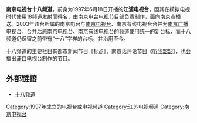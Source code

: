 {{unreferenced|time=2018-03-09T22:42:05+00:00}}
{{頻道資訊
| 頻道名稱          = 南京电视台十八频道
| 頻道圖片檔案      = NJTV Channel 18.jpg
| 頻道圖片尺寸      = 100px
| 頻道圖片名稱      = 南京电视台十八频道
| 所屬國家或地區    = {{CHNML}}
| 試播日期          = 
| 開播日期          = 1997年6月18日
| 停播日期          = 
| 視頻格式          = [[標準畫質電視|SDTV]] ([[576i|576i]] [[縱橫比_(圖像)|4:3]])
| 音頻格式          = [[單聲道|單聲道]]（[[標清|標清]]）
| 頻道語言          = [[普通话|普通话]]
| 頻道呼號          = 
| 頻道口號          = 
| 頻道類別          = 
| 播放地區          = {{CHNML}}
| 收視率            = 
| 收視率調查時間    = 
| 收視率資料來源    = 
| 收視份額          = 
| 收視份額調查時間  = 
| 收視份額資料來源  = 
| 總部所在          = {{CHNML}}[[中华人民共和国|中国]][[江苏省|江苏省]][[南京市|南京市]]
| 前頻道名稱        = 江浦电视台
| 被取代名稱        = 
| 集團同類頻道      = 
| 重播服務頻道      = 
| 頻道官方網站      = 
| 無線電視供應商01  = 南京市浦口区及周边地区
| 無線電視頻道數01  = DS-18频道
| 衛星電視供應商01  = 
| 衛星電視頻道數01  = 
| 衛星電視供應商02  = 
| 衛星電視頻道數02  = 
| 衛星電視供應商03  = 
| 衛星電視頻道數03  = 
| 有線電視供應商01  = 
| 有線電視頻道數01  = 
| 數位有線電視供應商01 = 
| 數位有線電視頻道數01 = 
| 衛星廣播供應商01  = 
| 衛星廣播頻道數01  = 
| 寬頻電視供應商01 = 
| 寬頻電視頻道數01 = 
| 線上收看網站01   = 在线收看
| 線上收看網址01   = [http://www.nbs.cn/live/5/ 南京十八频道直播页]
}}
'''南京电视台十八频道'''，前身为1997年6月18日开播的'''江浦电视台'''，因其在模拟电视时代使用18频道发射而得名，由[[南京电台|南京电台]]电视节目部负责制作，面向[[南京市|南京市]]播送。2003年该台所属的南京电台与[[南京电视台|南京电视台]]、南京有线电视台合并为[[南京广播电视台|南京广播电视台]]。合并后原南京电视台、南京有线电视台的频道使用统一的新台标，而十八频道仍保留之前带有“十八”字样的台标，并沿用至今。

十八频道的主要栏目有都市新闻节目《标点》、南京话评论节目《[[听我韶韶|听我韶韶]]》，也会播出[[浦口|浦口]]电视台制作的节目。

==外部链接==
*[https://web.archive.org/web/20100708043353/http://www.njbg.com.cn/18pd/ 十八频道]

[[Category:1997年成立的电视台或电视频道|Category:1997年成立的电视台或电视频道]]
[[Category:江苏电视频道|Category:江苏电视频道]]
[[Category:南京电视台|Category:南京电视台]]